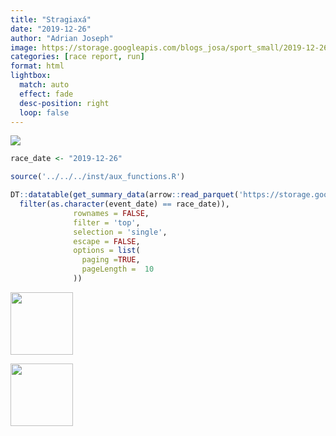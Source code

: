```yaml
---
title: "Stragiaxá"
date: "2019-12-26"
author: "Adrian Joseph"
image: https://storage.googleapis.com/blogs_josa/sport_small/2019-12-26_STRAGIAX%C3%81/img/00.png
categories: [race report, run]
format: html
lightbox:
  match: auto
  effect: fade
  desc-position: right
  loop: false
---
```

![](https://storage.googleapis.com/blogs_josa/sport_small/2019-12-26_STRAGIAX%C3%81/img/00.png)

```r
race_date <- "2019-12-26"

source('../../../inst/aux_functions.R')

DT::datatable(get_summary_data(arrow::read_parquet('https://storage.googleapis.com/blogs_josa/sport/parquets/main_dataset.parquet') |>
  filter(as.character(event_date) == race_date)),
              rownames = FALSE,
              filter = 'top',
              selection = 'single',
              escape = FALSE,
              options = list(
                paging =TRUE,
                pageLength =  10
              ))
```

::: {layout-ncol=4}
![](https://storage.googleapis.com/blogs_josa/sport_small/2019-12-26_STRAGIAX%C3%81/img/00.png){ width="100" group="hi" }

![](https://storage.googleapis.com/blogs_josa/sport_small/2019-12-26_STRAGIAX%C3%81/img/01.png){ width="100" group="hi" }


:::
